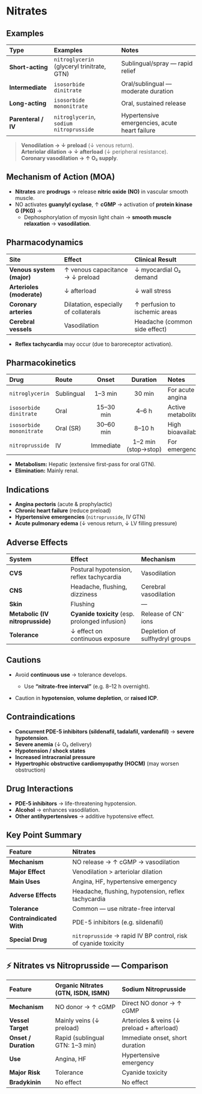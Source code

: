# Nitrates

## Examples

| Type                | Examples                                   | Notes                                         |
| :------------------ | :----------------------------------------- | :-------------------------------------------- |
| **Short-acting**    | `nitroglycerin` (glyceryl trinitrate, GTN) | Sublingual/spray — rapid relief               |
| **Intermediate**    | `isosorbide dinitrate`                     | Oral/sublingual — moderate duration           |
| **Long-acting**     | `isosorbide mononitrate`                   | Oral, sustained release                       |
| **Parenteral / IV** | `nitroglycerin`, `sodium nitroprusside`    | Hypertensive emergencies, acute heart failure |

> **Venodilation → ↓ preload** (↓ venous return).<br/>
> **Arteriolar dilation → ↓ afterload** (↓ peripheral resistance).<br/>
> **Coronary vasodilation → ↑ O₂ supply**.

## Mechanism of Action (MOA)

- **Nitrates** are **prodrugs** → release **nitric oxide (NO)** in vascular smooth muscle.
- NO activates **guanylyl cyclase**, ↑ **cGMP** → activation of **protein kinase G (PKG)** →
  - Dephosphorylation of myosin light chain → **smooth muscle relaxation** → **vasodilation**.

## Pharmacodynamics

| Site                      | Effect                                | Clinical Result               |
| :------------------------ | :------------------------------------ | :---------------------------- |
| **Venous system (major)** | ↑ venous capacitance → ↓ preload      | ↓ myocardial O₂ demand        |
| **Arterioles (moderate)** | ↓ afterload                           | ↓ wall stress                 |
| **Coronary arteries**     | Dilatation, especially of collaterals | ↑ perfusion to ischemic areas |
| **Cerebral vessels**      | Vasodilation                          | Headache (common side effect) |

- **Reflex tachycardia** may occur (due to baroreceptor activation).

## Pharmacokinetics

| Drug                     | Route      |   Onset   |      Duration       | Notes                |
| :----------------------- | :--------- | :-------: | :-----------------: | :------------------- |
| `nitroglycerin`          | Sublingual |  1–3 min  |       30 min        | For acute angina     |
| `isosorbide dinitrate`   | Oral       | 15–30 min |        4–6 h        | Active metabolites   |
| `isosorbide mononitrate` | Oral (SR)  | 30–60 min |       8–10 h        | High bioavailability |
| `nitroprusside`          | IV         | Immediate | 1–2 min (stop→stop) | For emergencies      |

- **Metabolism:** Hepatic (extensive first-pass for oral GTN).
- **Elimination:** Mainly renal.

## Indications

- **Angina pectoris** (acute & prophylactic)
- **Chronic heart failure** (reduce preload)
- **Hypertensive emergencies** (`nitroprusside`, IV GTN)
- **Acute pulmonary edema** (↓ venous return, ↓ LV filling pressure)

## Adverse Effects

| System                           | Effect                                         | Mechanism                      |
| :------------------------------- | :--------------------------------------------- | :----------------------------- |
| **CVS**                          | Postural hypotension, reflex tachycardia       | Vasodilation                   |
| **CNS**                          | Headache, flushing, dizziness                  | Cerebral vasodilation          |
| **Skin**                         | Flushing                                       | —                              |
| **Metabolic (IV nitroprusside)** | **Cyanide toxicity** (esp. prolonged infusion) | Release of CN⁻ ions            |
| **Tolerance**                    | ↓ effect on continuous exposure                | Depletion of sulfhydryl groups |

## Cautions

- Avoid **continuous use** → tolerance develops.
  - Use **“nitrate-free interval”** (e.g. 8–12 h overnight).

- Caution in **hypotension**, **volume depletion**, or **raised ICP**.

## Contraindications

- **Concurrent PDE-5 inhibitors (sildenafil, tadalafil, vardenafil)** → **severe hypotension**.
- **Severe anemia** (↓ O₂ delivery)
- **Hypotension / shock states**
- **Increased intracranial pressure**
- **Hypertrophic obstructive cardiomyopathy (HOCM)** (may worsen obstruction)

## Drug Interactions

- **PDE-5 inhibitors** → life-threatening hypotension.
- **Alcohol** → enhances vasodilation.
- **Other antihypertensives** → additive hypotensive effect.

## Key Point Summary

| Feature                  | **Nitrates**                                                    |
| :----------------------- | :-------------------------------------------------------------- |
| **Mechanism**            | NO release → ↑ cGMP → vasodilation                              |
| **Major Effect**         | Venodilation > arteriolar dilation                              |
| **Main Uses**            | Angina, HF, hypertensive emergency                              |
| **Adverse Effects**      | Headache, flushing, hypotension, reflex tachycardia             |
| **Tolerance**            | Common — use nitrate-free interval                              |
| **Contraindicated With** | PDE-5 inhibitors (e.g. sildenafil)                              |
| **Special Drug**         | `nitroprusside` → rapid IV BP control, risk of cyanide toxicity |

## ⚡️ **Nitrates vs Nitroprusside — Comparison**

| Feature              | **Organic Nitrates (GTN, ISDN, ISMN)** | **Sodium Nitroprusside**                   |
| :------------------- | :------------------------------------- | :----------------------------------------- |
| **Mechanism**        | NO donor → ↑ cGMP                      | Direct NO donor → ↑ cGMP                   |
| **Vessel Target**    | Mainly veins (↓ preload)               | Arterioles & veins (↓ preload + afterload) |
| **Onset / Duration** | Rapid (sublingual GTN: 1–3 min)        | Immediate onset, short duration            |
| **Use**              | Angina, HF                             | Hypertensive emergency                     |
| **Major Risk**       | Tolerance                              | Cyanide toxicity                           |
| **Bradykinin**       | No effect                              | No effect                                  |
